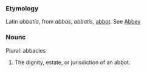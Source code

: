 ===Etymology===
Latin ''abbatia'', from ''abbas'', ''abbatis'', [[abbot]]. See [[Abbey]]
===Nounc===
Plural: abbacies
#The dignity, estate, or jurisdiction of an abbot.